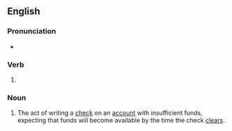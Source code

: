 ==English==

===Pronunciation===
* {{IPA|/ˈkaɪtɪŋ/|lang=en}}

===Verb===
{{head|en|verb form}}

# {{present participle of|kite|lang=en|nocat=1}}

===Noun===
{{en-noun|-|s}}

# {{lb|en|banking}} The act of writing a [[check]] on an [[account]] with insufficient funds, expecting that funds will become available by the time the check [[clear]]s.
